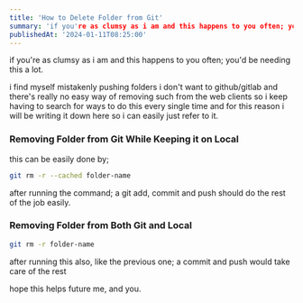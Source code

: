 ```yaml
---
title: 'How to Delete Folder from Git'
summary: 'if you're as clumsy as i am and this happens to you often; you'd be needingthis a lot.'
publishedAt: '2024-01-11T08:25:00'
---
```


if you're as clumsy as i am and this happens to you often; you'd be needing this a lot.

i find myself mistakenly pushing folders i don't want to github/gitlab and there's really no easy way of removing such from the web clients so i keep having to search for ways to do this every single time and for this reason i will be writing it down here so i can easily just refer to it.

### Removing Folder from Git While Keeping it on Local

this can be easily done by;

```bash
git rm -r --cached folder-name
```

after running the command; a git add, commit and push should do the rest of the job easily.

### Removing Folder from Both Git and Local

```bash
git rm -r folder-name
```

after running this also, like the previous one; a commit and push would take care of the rest

hope this helps future me, and you.
